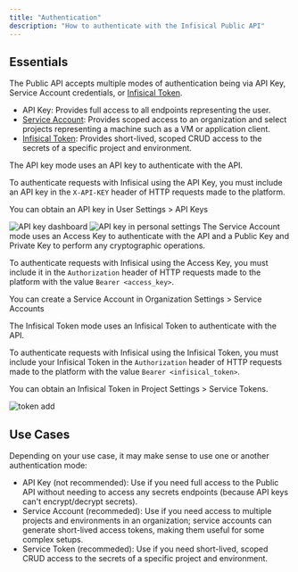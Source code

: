 ```yaml
---
title: "Authentication"
description: "How to authenticate with the Infisical Public API"
---
```


## Essentials

The Public API accepts multiple modes of authentication being via API Key, Service Account credentials, or [Infisical Token](../../../getting-started/dashboard/token).

- API Key: Provides full access to all endpoints representing the user.
- [Service Account](): Provides scoped access to an organization and select projects representing a machine such as a VM or application client. 
- [Infisical Token](../../../getting-started/dashboard/token): Provides short-lived, scoped CRUD access to the secrets of a specific project and environment.

<AccordionGroup>
<Accordion title="API Key">
The API key mode uses an API key to authenticate with the API.

To authenticate requests with Infisical using the API Key, you must include an API key in the `X-API-KEY` header of HTTP requests made to the platform. 

You can obtain an API key in User Settings > API Keys

![API key dashboard](../../images/api-key-dashboard.png)
![API key in personal settings](../../images/api-key-settings.png)
</Accordion>
<Accordion title="Service Account">
The Service Account mode uses an Access Key to authenticate with the API and a Public Key and Private Key to perform any cryptographic operations.

To authenticate requests with Infisical using the Access Key, you must include it in the `Authorization` header of HTTP requests made to the platform with the value `Bearer <access_key>`.

You can create a Service Account in Organization Settings > Service Accounts

</Accordion>
<Accordion title="Infisical Token">

The Infisical Token mode uses an Infisical Token to authenticate with the API.

To authenticate requests with Infisical using the Infisical Token, you must include your Infisical Token in the `Authorization` header of HTTP requests made to the platform with the value `Bearer <infisical_token>`.

You can obtain an Infisical Token in Project Settings > Service Tokens.

![token add](../../images/project-token-add.png)
</Accordion>
</AccordionGroup>

## Use Cases

Depending on your use case, it may make sense to use one or another authentication mode:

- API Key (not recommended): Use if you need full access to the Public API without needing to access any secrets endpoints (because API keys can't encrypt/decrypt secrets).
- Service Account (recommeded): Use if you need access to multiple projects and environments in an organization; service accounts can generate short-lived access tokens, making them useful for some complex setups.
- Service Token (recommeded): Use if you need short-lived, scoped CRUD access to the secrets of a specific project and environment.
